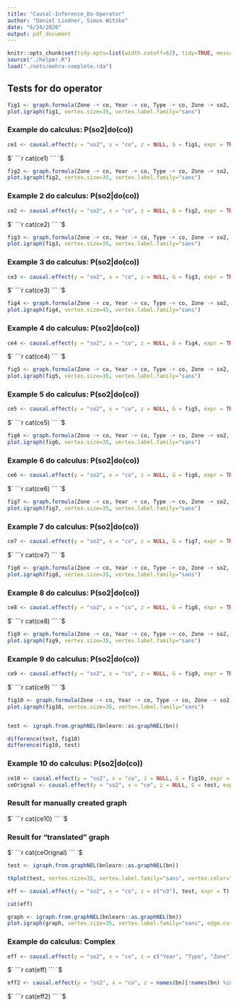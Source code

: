 ---
title: "Causal-Inference_Do-Operator"
author: "Daniel Lindner, Simon Witzke"
date: "6/24/2020"
output: pdf_document
---

```{r setup, include=FALSE}
knitr::opts_chunk$set(tidy.opts=list(width.cutoff=62), tidy=TRUE, message = FALSE, warning = FALSE)
source("./helper.R")
load("./nets/mehra-complete.rda")
```

## Tests for do operator


```{r}
fig1 <- graph.formula(Zone -+ co, Year -+ co, Type -+ co, Zone -+ so2, Type -+ so2, Year -+ so2, co -+ so2)
plot.igraph(fig1, vertex.size=35, vertex.label.family="sans")
```

### Example do calculus: P(so2|do(co))

```{r}
ce1 <- causal.effect(y = "so2", x = "co", z = NULL, G = fig1, expr = TRUE)
```

$`
```{r echo=FALSE, results="asis"}
cat(ce1)
```
`$


```{r}
fig2 <- graph.formula(Zone -+ co, Year -+ co, Type -+ co, Zone -+ so2, Type -+ so2, Year -+ so2, co -+ so2, Zone -+ o3, Year -+ o3, Type -+ o3)
plot.igraph(fig2, vertex.size=35, vertex.label.family="sans")
```

### Example 2 do calculus: P(so2|do(co))

```{r}
ce2 <- causal.effect(y = "so2", x = "co", z = NULL, G = fig2, expr = TRUE)
```

$`
```{r echo=FALSE, results="asis"}
cat(ce2)
```
`$

```{r}
fig3 <- graph.formula(Zone -+ co, Year -+ co, Type -+ co, Zone -+ so2, Type -+ so2, Year -+ so2, co -+ so2, Zone -+ o3, Year -+ o3, Type -+ o3, Zone -+ no2, o3 -+ no2, co -+ no2, Altitude -+ no2, part10 -+ no2)
plot.igraph(fig3, vertex.size=35, vertex.label.family="sans")
```

### Example 3 do calculus: P(so2|do(co))

```{r}
ce3 <- causal.effect(y = "so2", x = "co", z = NULL, G = fig3, expr = TRUE)
```

$`
```{r echo=FALSE, results="asis"}
cat(ce3)
```
`$


```{r}
fig4 <- graph.formula(Zone -+ co, Year -+ co, Type -+ co, Zone -+ so2, Type -+ so2, Year -+ so2, co -+ so2, Zone -+ o3, Year -+ o3, Type -+ o3, Zone -+ no2, o3 -+ no2, co -+ no2, Altitude -+ no2, part10 -+ no2, co -+ ssr, no2 -+ ssr, part10 -+ ssr, o3 -+ ssr, Hour -+ ssr, blh -+ ssr, t2m -+ ssr, Longitude -+ ssr, ws -+ ssr, wd -+ ssr, Latitude -+ ssr, Altitude -+ ssr)
plot.igraph(fig4, vertex.size=45, vertex.label.family="sans")
```

### Example 4 do calculus: P(so2|do(co))

```{r}
ce4 <- causal.effect(y = "so2", x = "co", z = NULL, G = fig4, expr = TRUE)
```

$`
```{r echo=FALSE, results="asis"}
cat(ce4)
```
`$

```{r}
fig5 <- graph.formula(Zone -+ co, Year -+ co, Type -+ co, Zone -+ so2, Type -+ so2, Year -+ so2, co -+ so2, Zone -+ o3, Year -+ o3, Type -+ o3, Zone -+ no2, o3 -+ no2, co -+ no2, Altitude -+ no2, part10 -+ no2, co -+ ssr, no2 -+ ssr, part10 -+ ssr, o3 -+ ssr, Hour -+ ssr, blh -+ ssr, t2m -+ ssr, Longitude -+ ssr, ws -+ ssr, wd -+ ssr, Latitude -+ ssr, Altitude -+ ssr, Month -+ tp, ws -+ tp, Year -+ tp, Hour -+ tp)
plot.igraph(fig5, vertex.size=35, vertex.label.family="sans")
```

### Example 5 do calculus: P(so2|do(co))

```{r}
ce5 <- causal.effect(y = "so2", x = "co", z = NULL, G = fig5, expr = TRUE)
```

$`
```{r echo=FALSE, results="asis"}
cat(ce5)
```
`$


```{r}
fig6 <- graph.formula(Zone -+ co, Year -+ co, Type -+ co, Zone -+ so2, Type -+ so2, Year -+ so2, co -+ so2, Zone -+ o3, Year -+ o3, Type -+ o3, Zone -+ no2, o3 -+ no2, co -+ no2, Altitude -+ no2, part10 -+ no2, co -+ ssr, no2 -+ ssr, part10 -+ ssr, o3 -+ ssr, Hour -+ ssr, blh -+ ssr, t2m -+ ssr, Longitude -+ ssr, ws -+ ssr, wd -+ ssr, Latitude -+ ssr, Altitude -+ ssr, Month -+ tp, ws -+ tp, Year -+ tp, Hour -+ tp, blh -+ o3, blh -+ no2, ws -+ blh, Longitude -+ blh, t2m -+ blh, Hour -+ blh, Month -+ blh, Region -+ blh)
plot.igraph(fig6, vertex.size=35, vertex.label.family="sans")
```

### Example 6 do calculus: P(so2|do(co))

```{r}
ce6 <- causal.effect(y = "so2", x = "co", z = NULL, G = fig6, expr = TRUE)
```

$`
```{r echo=FALSE, results="asis"}
cat(ce6)
```
`$


```{r}
fig7 <- graph.formula(Zone -+ co, Year -+ co, Type -+ co, Zone -+ so2, Type -+ so2, Year -+ so2, co -+ so2, Zone -+ o3, Year -+ o3, Type -+ o3, Zone -+ no2, o3 -+ no2, co -+ no2, Altitude -+ no2, part10 -+ no2, co -+ ssr, no2 -+ ssr, part10 -+ ssr, o3 -+ ssr, Hour -+ ssr, blh -+ ssr, t2m -+ ssr, Longitude -+ ssr, ws -+ ssr, wd -+ ssr, Latitude -+ ssr, Altitude -+ ssr, Month -+ tp, ws -+ tp, Year -+ tp, Hour -+ tp, blh -+ o3, blh -+ no2, ws -+ blh, Longitude -+ blh, t2m -+ blh, Hour -+ blh, Month -+ blh, Region -+ blh, t2m -+ ws, Latitude -+ t2m, wd -+ t2m, Month -+ t2m, Year -+ t2m, Hour -+ t2m)
plot.igraph(fig7, vertex.size=35, vertex.label.family="sans")
```

### Example 7 do calculus: P(so2|do(co))

```{r}
ce7 <- causal.effect(y = "so2", x = "co", z = NULL, G = fig7, expr = TRUE)
```

$`
```{r echo=FALSE, results="asis"}
cat(ce7)
```
`$


```{r}
fig8 <- graph.formula(Zone -+ co, Year -+ co, Type -+ co, Zone -+ so2, Type -+ so2, Year -+ so2, co -+ so2, Zone -+ o3, Year -+ o3, Type -+ o3, Zone -+ no2, o3 -+ no2, co -+ no2, Altitude -+ no2, part10 -+ no2, co -+ ssr, no2 -+ ssr, part10 -+ ssr, o3 -+ ssr, Hour -+ ssr, blh -+ ssr, t2m -+ ssr, Longitude -+ ssr, ws -+ ssr, wd -+ ssr, Latitude -+ ssr, Altitude -+ ssr, Month -+ tp, ws -+ tp, Year -+ tp, Hour -+ tp, blh -+ o3, blh -+ no2, ws -+ blh, Longitude -+ blh, t2m -+ blh, Hour -+ blh, Month -+ blh, Region -+ blh, t2m -+ ws, Latitude -+ t2m, wd -+ t2m, Month -+ t2m, Year -+ t2m, Hour -+ t2m, Day -+ wd, Month -+ wd, Year -+ wd, Region -+ wd)
plot.igraph(fig8, vertex.size=35, vertex.label.family="sans")
```

### Example 8 do calculus: P(so2|do(co))

```{r}
ce8 <- causal.effect(y = "so2", x = "co", z = NULL, G = fig8, expr = TRUE)
```

$`
```{r echo=FALSE, results="asis"}
cat(ce8)
```
`$

```{r}
fig9 <- graph.formula(Zone -+ co, Year -+ co, Type -+ co, Zone -+ so2, Type -+ so2, Year -+ so2, co -+ so2, Zone -+ o3, Year -+ o3, Type -+ o3, Zone -+ no2, o3 -+ no2, co -+ no2, Altitude -+ no2, part10 -+ no2, co -+ ssr, no2 -+ ssr, part10 -+ ssr, o3 -+ ssr, Hour -+ ssr, blh -+ ssr, t2m -+ ssr, Longitude -+ ssr, ws -+ ssr, wd -+ ssr, Latitude -+ ssr, Altitude -+ ssr, Month -+ tp, ws -+ tp, Year -+ tp, Hour -+ tp, blh -+ o3, blh -+ no2, ws -+ blh, Longitude -+ blh, t2m -+ blh, Hour -+ blh, Month -+ blh, Region -+ blh, t2m -+ ws, Latitude -+ t2m, wd -+ t2m, Month -+ t2m, Year -+ t2m, Hour -+ t2m, Day -+ wd, Month -+ wd, Year -+ wd, Region -+ wd, Month -+ CVD60, Season -+ CVD60, Year -+ CVD60, Region -+ CVD60)
plot.igraph(fig9, vertex.size=35, vertex.label.family="sans")
```

### Example 9 do calculus: P(so2|do(co))

```{r}
ce9 <- causal.effect(y = "so2", x = "co", z = NULL, G = fig9, expr = TRUE)
```

$`
```{r echo=FALSE, results="asis"}
cat(ce9)
```
`$

```{r}
fig10 <- graph.formula(Zone -+ co, Year -+ co, Type -+ co, Zone -+ so2, Type -+ so2, Year -+ so2, co -+ so2, Zone -+ o3, Year -+ o3, Type -+ o3, Zone -+ no2, o3 -+ no2, co -+ no2, Altitude -+ no2, pm10 -+ no2, co -+ ssr, no2 -+ ssr, pm10 -+ ssr, o3 -+ ssr, Hour -+ ssr, blh -+ ssr, t2m -+ ssr, Longitude -+ ssr, ws -+ ssr, wd -+ ssr, Latitude -+ ssr, Altitude -+ ssr, Month -+ tp, ws -+ tp, Year -+ tp, Hour -+ tp, blh -+ o3, blh -+ no2, ws -+ blh, Longitude -+ blh, t2m -+ blh, Hour -+ blh, Month -+ blh, Region -+ blh, t2m -+ ws, Latitude -+ t2m, wd -+ t2m, Month -+ t2m, Year -+ t2m, Hour -+ t2m, Day -+ wd, Month -+ wd, Year -+ wd, Region -+ wd, Month -+ CVD60, Season -+ CVD60, Year -+ CVD60, Region -+ CVD60, pm10 -+ pm2.5, Type -+ pm2.5, Year -+ pm2.5, Region -+ pm2.5, Year -+ pm10, Zone -+ pm10, Type -+ pm10, Day -+ ws, Month -+ ws, Latitude -+ ws, wd -+ ws, Year -+ ws, Longitude -+ ws, Type -+ no2, Year -+ no2, so2 -+ ssr, ssr -+ tp, wd -+ blh)
plot.igraph(fig10, vertex.size=35, vertex.label.family="sans")


test <- igraph.from.graphNEL(bnlearn::as.graphNEL(bn))

difference(test, fig10)
difference(fig10, test)
```

### Example 10 do calculus: P(so2|do(co))

```{r}
ce10 <- causal.effect(y = "so2", x = "co", z = NULL, G = fig10, expr = TRUE)
ceOrignal <- causal.effect(y = "so2", x = "co", z = NULL, G = test, expr = TRUE)
```


### Result for manually created graph
$`
```{r echo=FALSE, results="asis"}
cat(ce10)
```
`$
  

### Result for "translated" graph
$`
```{r echo=FALSE, results="asis"}
cat(ceOrignal)
```
`$


```{r eval=FALSE}
test <- igraph.from.graphNEL(bnlearn::as.graphNEL(bn))

tkplot(test, vertex.size=35, vertex.label.family="sans", vertex.color="white")

eff <- causal.effect(y = "so2", x = "co", z = c("o3"), test, expr = T)

cat(eff)
```














```{r}
graph <- igraph.from.graphNEL(bnlearn::as.graphNEL(bn))
plot.igraph(graph, vertex.size=35, vertex.label.family="sans", edge.curved=T)
```


### Example do calculus: Complex

```{r}
eff <- causal.effect(y = "so2", x = "co", z = c("Year", "Type", "Zone"), graph, expr = T)
```

$`
```{r echo=FALSE, results="asis"}
cat(eff)
```
`$

```{r}
eff2 <- causal.effect(y = "so2", x = "co", z = names(bn)[!names(bn) %in% c("so2", "co")], graph, expr = T)
```

$`
```{r echo=FALSE, results="asis"}
cat(eff2)
```
`$






